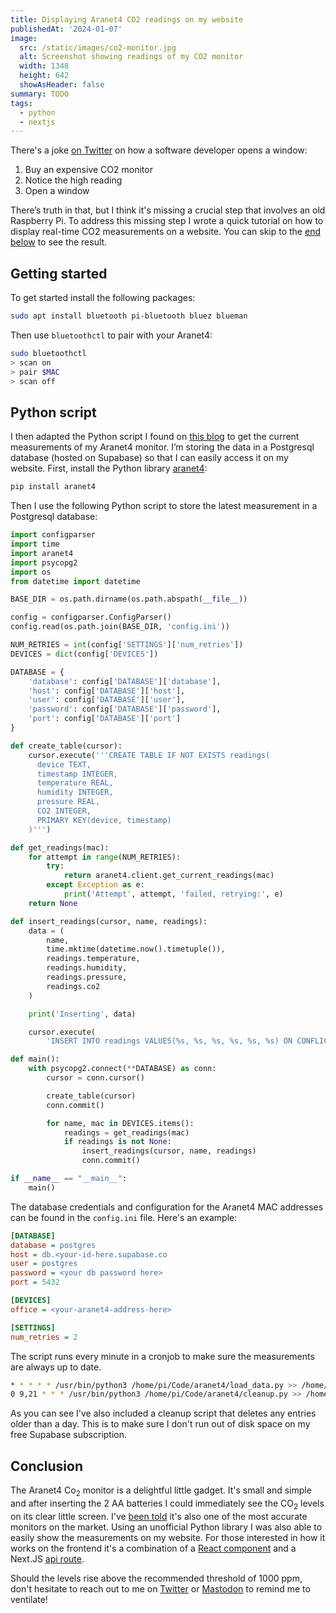 ```yaml
---
title: Displaying Aranet4 CO2 readings on my website
publishedAt: '2024-01-07'
image:
  src: /static/images/co2-monitor.jpg
  alt: Screenshot showing readings of my CO2 monitor
  width: 1348
  height: 642
  showAsHeader: false
summary: TODO
tags:
  - python
  - nextjs
---
```


There's a joke [on Twitter](https://twitter.com/markdalgleish/status/1735476090230210653) on how a software developer opens a window:
 
1. Buy an expensive CO2 monitor
2. Notice the high reading
3. Open a window

There’s truth in that, but I think it's missing a crucial step that involves an old Raspberry Pi. To address this missing step I wrote a quick tutorial on how to display real-time CO2 measurements on a website. You can skip to the [end below](/blog/aranet4-co2-monitor#conclusion) to see the result. 

## Getting started

To get started install the following packages:

```sh
sudo apt install bluetooth pi-bluetooth bluez blueman
```

Then use `bluetoothctl` to pair with your Aranet4:

```sh
sudo bluetoothctl
> scan on
> pair $MAC
> scan off
```

## Python script

I then adapted the Python script I found on [this blog](https://www.furidamu.org/blog/2023/03/04/saving-aranet4-data-to-raspberry-pi/) to get the current measurements of my Aranet4 monitor. I’m storing the data in a Postgresql database (hosted on Supabase) so that I can easily access it on my website. First, install the Python library [aranet4](https://github.com/Anrijs/Aranet4-Python):

```sh
pip install aranet4
```

Then I use the following Python script to store the latest measurement in a Postgresql database:


```python
import configparser
import time
import aranet4
import psycopg2
import os
from datetime import datetime

BASE_DIR = os.path.dirname(os.path.abspath(__file__))

config = configparser.ConfigParser()
config.read(os.path.join(BASE_DIR, 'config.ini'))

NUM_RETRIES = int(config['SETTINGS']['num_retries'])
DEVICES = dict(config['DEVICES'])

DATABASE = {
    'database': config['DATABASE']['database'],
    'host': config['DATABASE']['host'],
    'user': config['DATABASE']['user'],
    'password': config['DATABASE']['password'],
    'port': config['DATABASE']['port']
}

def create_table(cursor):
    cursor.execute('''CREATE TABLE IF NOT EXISTS readings(
      device TEXT,
      timestamp INTEGER,
      temperature REAL,
      humidity INTEGER,
      pressure REAL,
      CO2 INTEGER,
      PRIMARY KEY(device, timestamp)
    )''')

def get_readings(mac):
    for attempt in range(NUM_RETRIES):
        try:
            return aranet4.client.get_current_readings(mac)
        except Exception as e:
            print('Attempt', attempt, 'failed, retrying:', e)
    return None

def insert_readings(cursor, name, readings):
    data = (
        name,
        time.mktime(datetime.now().timetuple()),
        readings.temperature,
        readings.humidity,
        readings.pressure,
        readings.co2
    )

    print('Inserting', data)

    cursor.execute(
        'INSERT INTO readings VALUES(%s, %s, %s, %s, %s, %s) ON CONFLICT DO NOTHING', data)

def main():
    with psycopg2.connect(**DATABASE) as conn:
        cursor = conn.cursor()

        create_table(cursor)
        conn.commit()

        for name, mac in DEVICES.items():
            readings = get_readings(mac)
            if readings is not None:
                insert_readings(cursor, name, readings)
                conn.commit()

if __name__ == "__main__":
    main()
```

The database credentials and configuration for the Aranet4 MAC addresses can be found in the `config.ini` file. Here's an example:

```ini
[DATABASE]
database = postgres
host = db.<your-id-here.supabase.co
user = postgres
password = <your db password here>
port = 5432

[DEVICES]
office = <your-aranet4-address-here>

[SETTINGS]
num_retries = 2
```

The script runs every minute in a cronjob to make sure the measurements are always up to date.

```sh
* * * * * /usr/bin/python3 /home/pi/Code/aranet4/load_data.py >> /home/pi/Code/aranet4/logs/load_data.txt 2>&1
0 9,21 * * * /usr/bin/python3 /home/pi/Code/aranet4/cleanup.py >> /home/pi/Code/aranet4/logs/cleanup.txt 2>&1
```

As you can see I've also included a cleanup script that deletes any entries older than a day. This is to make sure I don't run out of disk space on my free Supabase subscription.


## Conclusion

The Aranet4 Co<sub>2</sub> monitor is a delightful little gadget. It's small and simple and after inserting the 2 AA batteries I could immediately see the CO<sub>2</sub> levels on its clear little screen. I've [been told](https://twitter.com/PJUllrich/status/1737484637293711647) it's also one of the most accurate monitors on the market. Using an unofficial Python library I was also able to easily show the measurements on my website. For those interested in how it works on the frontend it's a combination of a [React component](https://github.com/vnglst/koenvangilst.nl/edit/main/app/dashboard/co2/(components)/Co2Monitor.tsx) and a Next.JS [api route](app/api/co2/route.ts). 

Should the levels rise above the recommended threshold of 1000 ppm, don't hesitate to reach out to me on [Twitter](https://twitter.com/intent/tweet?text=@vnglst%20Open%20a%20window%20now!) or [Mastodon](https://elk.zone/hachyderm.io/@vnglst) to remind me to ventilate!

<Co2Monitor />